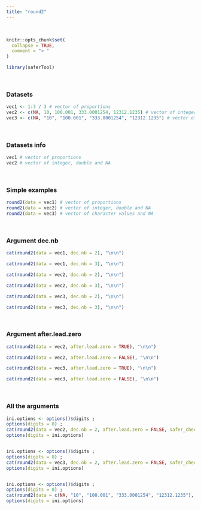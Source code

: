 ---
title: "round2"
---
<br>
```{r, include = FALSE}
knitr::opts_chunk$set(
  collapse = TRUE,
  comment = "> "
)
```

```{r setup}
library(saferTool)
```
<br>

### Datasets

```{r}
vec1 <- 1:3 / 3 # vector of proportions
vec2 <- c(NA, 10, 100.001, 333.0001254, 12312.1235) # vector of integer, double and NA
vec3 <- c(NA, "10", "100.001", "333.0001254", "12312.1235") # vector of character values and NA
```
<br>


### Datasets info

```{r}
vec1 # vector of proportions
vec2 # vector of integer, double and NA
```
<br>

### Simple examples

```{r}
round2(data = vec1) # vector of proportions
round2(data = vec2) # vector of integer, double and NA
round2(data = vec3) # vector of character values and NA
```
<br>

### Argument dec.nb
```{r}
cat(round2(data = vec1, dec.nb = 2), "\n\n")

cat(round2(data = vec1, dec.nb = 3), "\n\n")

cat(round2(data = vec2, dec.nb = 2), "\n\n")

cat(round2(data = vec2, dec.nb = 3), "\n\n")

cat(round2(data = vec3, dec.nb = 2), "\n\n")

cat(round2(data = vec3, dec.nb = 3), "\n\n")
```
<br>

### Argument after.lead.zero
```{r}
cat(round2(data = vec2, after.lead.zero = TRUE), "\n\n")

cat(round2(data = vec2, after.lead.zero = FALSE), "\n\n")

cat(round2(data = vec3, after.lead.zero = TRUE), "\n\n")

cat(round2(data = vec3, after.lead.zero = FALSE), "\n\n")
```
<br>

### All the arguments
```{r}
ini.options <- options()$digits ; 
options(digits = 8) ; 
cat(round2(data = vec2, dec.nb = 2, after.lead.zero = FALSE, safer_check = TRUE), "\n\n") ; 
options(digits = ini.options)


ini.options <- options()$digits ; 
options(digits = 8) ; 
cat(round2(data = vec3, dec.nb = 2, after.lead.zero = FALSE, safer_check = TRUE), "\n\n") ; 
options(digits = ini.options)


ini.options <- options()$digits ; 
options(digits = 8) ; 
cat(round2(data = c(NA, "10", "100.001", "333.0001254", "12312.1235"), dec.nb = 2, after.lead.zero = TRUE, safer_check = TRUE), "\n\n") ; 
options(digits = ini.options)
```